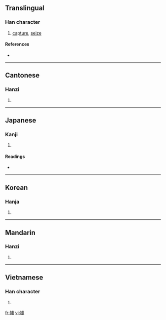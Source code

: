 {{also|掳|擄}}
==Translingual==

===Han character===
{{Han char|rn=64|rad=手|as=13|sn=16|four=5102<sub>7</sub>|canj=手卜心尸 (QYPS)}}

# [[capture]], [[seize]]

====References====
* {{Han ref|kx=0457.310|dkj=12787|dj=0806.150|hdz=31968.010|uh=64C4|ud=25796|bh=BEDB|bd=48859}}

----

==Cantonese==

===Hanzi===
{{yue-hanzi|jyut=|y=lou5|sim=掳}}

# {{defn|Cantonese}}

----

==Japanese==

===Kanji===
{{ja-kanji|grade=|rs=手13}}

# {{defn|Japanese}}

====Readings====
* {{ja-readings|on=[[りょ]] (ryo)|kun=[[とりく]] (toriku)}}

----

==Korean==

===Hanja===
{{ko-hanja|hangeul=로>노|eumhun=|rv=ro>no|mr=ro>no|y=lo>no}}

# {{defn|Korean}}

----

==Mandarin==

===Hanzi===
{{cmn-hanzi|sim=掳|pin=[[lǔ]] ([[lu3]])|wg=lu<sup>3</sup>}}

# {{defn|Mandarin}}

----

==Vietnamese==

===Han character===
{{vi-hantu|[[lỗ]]}}

# {{defn|Vietnamese}}

[[fr:擄]]
[[vi:擄]]